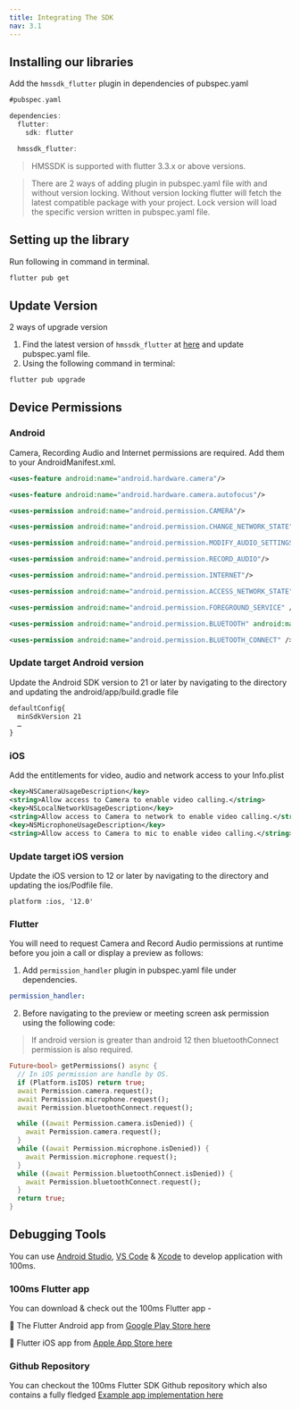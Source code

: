 ```yaml
---
title: Integrating The SDK
nav: 3.1
---
```


## Installing our libraries

Add the `hmssdk_flutter` plugin in dependencies of pubspec.yaml

```dart
#pubspec.yaml

dependencies:
  flutter:
    sdk: flutter

  hmssdk_flutter:
```

> HMSSDK is supported with flutter 3.3.x or above versions.

> There are 2 ways of adding plugin in pubspec.yaml file with and without version locking.
> Without version locking flutter will fetch the latest compatible package with your project.
> Lock version will load the specific version written in pubspec.yaml file.

## Setting up the library

Run following in command in terminal.

```bash
flutter pub get
```

## Update Version

2 ways of upgrade version

1. Find the latest version of `hmssdk_flutter` at [here](https://pub.dev/packages/hmssdk_flutter) and update pubspec.yaml file.
2. Using the following command in terminal:

```bash
flutter pub upgrade
```

## Device Permissions

### Android

Camera, Recording Audio and Internet permissions are required. Add them to your AndroidManifest.xml.

```xml
<uses-feature android:name="android.hardware.camera"/>

<uses-feature android:name="android.hardware.camera.autofocus"/>

<uses-permission android:name="android.permission.CAMERA"/>

<uses-permission android:name="android.permission.CHANGE_NETWORK_STATE"/>

<uses-permission android:name="android.permission.MODIFY_AUDIO_SETTINGS"/>

<uses-permission android:name="android.permission.RECORD_AUDIO"/>

<uses-permission android:name="android.permission.INTERNET"/>

<uses-permission android:name="android.permission.ACCESS_NETWORK_STATE"/>

<uses-permission android:name="android.permission.FOREGROUND_SERVICE" />

<uses-permission android:name="android.permission.BLUETOOTH" android:maxSdkVersion="30" />

<uses-permission android:name="android.permission.BLUETOOTH_CONNECT" />
```

### Update target Android version

Update the Android SDK version to 21 or later by navigating to the directory and updating the android/app/build.gradle file

```xml
defaultConfig{
  minSdkVersion 21
  …
}
```

### iOS

Add the entitlements for video, audio and network access to your Info.plist

```xml
<key>NSCameraUsageDescription</key>
<string>Allow access to Camera to enable video calling.</string>
<key>NSLocalNetworkUsageDescription</key>
<string>Allow access to Camera to network to enable video calling.</string>
<key>NSMicrophoneUsageDescription</key>
<string>Allow access to Camera to mic to enable video calling.</string>
```

### Update target iOS version

Update the iOS version to 12 or later by navigating to the directory and updating the ios/Podfile file.

```
platform :ios, '12.0'
```

### Flutter

You will need to request Camera and Record Audio permissions at runtime before you join a call or display a preview as follows:

1. Add `permission_handler` plugin in pubspec.yaml file under dependencies.

```yaml
permission_handler:
```

2. Before navigating to the preview or meeting screen ask permission using the following code:

> If android version is greater than android 12 then bluetoothConnect permission is also required.

```dart
Future<bool> getPermissions() async {
  // In iOS permission are handle by OS.
  if (Platform.isIOS) return true;
  await Permission.camera.request();
  await Permission.microphone.request();
  await Permission.bluetoothConnect.request();

  while ((await Permission.camera.isDenied)) {
    await Permission.camera.request();
  }
  while ((await Permission.microphone.isDenied)) {
    await Permission.microphone.request();
  }
  while ((await Permission.bluetoothConnect.isDenied)) {
    await Permission.bluetoothConnect.request();
  }
  return true;
}
```

## Debugging Tools

You can use [Android Studio](https://developer.android.com/studio), [VS Code](https://code.visualstudio.com/) & [Xcode](https://developer.apple.com/xcode/) to develop application with 100ms.

### 100ms Flutter app

You can download & check out the 100ms Flutter app -

🤖 The Flutter Android app from [Google Play Store here](https://play.google.com/store/apps/details?id=live.hms.flutter)

📱 Flutter iOS app from [Apple App Store here](https://apps.apple.com/app/100ms-live/id1576541989)

### Github Repository

You can checkout the 100ms Flutter SDK Github repository which also contains a fully fledged [Example app implementation here](https://github.com/100mslive/100ms-flutter/)
